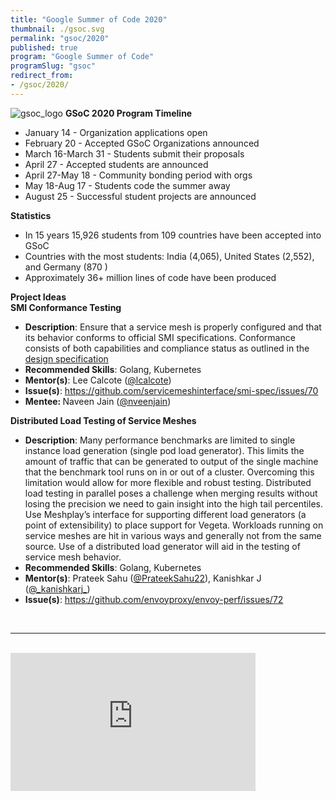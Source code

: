 ```yaml
---
title: "Google Summer of Code 2020"
thumbnail: ./gsoc.svg
permalink: "gsoc/2020"
published: true
program: "Google Summer of Code"
programSlug: "gsoc"
redirect_from:
- /gsoc/2020/
---
```



<ProgramsWrapper>

<img src={gsoc_logo} alt="gsoc_logo" />
<b>GSoC 2020 Program Timeline</b>
<div>
    <ul>
        <li>January 14 - Organization applications open</li>
        <li>February 20 - Accepted GSoC Organizations announced</li>
        <li>March 16-March 31 - Students submit their proposals</li>
        <li>April 27 - Accepted students are announced</li>
        <li>April 27-May 18 - Community bonding period with orgs</li>
        <li>May 18-Aug 17 - Students code the summer away</li>
        <li>August 25 - Successful student projects are announced</li>
    </ul>
</div>
<b>Statistics</b>
<div>
    <ul>
        <li>
            In 15 years 15,926 students from 109 countries have been accepted into GSoC
        </li>
        <li>
            Countries with the most students: India (4,065), United States (2,552), and Germany (870 )
        </li>
        <li>
            Approximately 36+ million lines of code have been produced
        </li>
    </ul>
</div>
<b>Project Ideas</b>
<div>
    <b>SMI Conformance Testing</b>
    <ul>
        <li>
            <b>Description</b>: Ensure that a service mesh is properly configured
                and that its behavior conforms to official SMI specifications.
                Conformance consists of both capabilities and compliance status as
                outlined in the
            <a href="https://docs.google.com/document/d/1HL8Sk7NSLLj-9PRqoHYVIGyU6fZxUQFotrxbmfFtjwc/edit"> design specification</a>
        </li>
        <li><b>Recommended Skills</b>: Golang, Kubernetes</li>
        <li>
            <b>Mentor(s)</b>: Lee Calcote (<a href="https://twitter.com/lcalcote"
            >@lcalcote</a
            >)
        </li>
        <li>
            <b>Issue(s)</b>:
            <a href="https://github.com/servicemeshinterface/smi-spec/issues/70 "
            > https://github.com/<wbr/>servicemeshinterface/<wbr/>smi-spec/issues/70
            </a>
        </li>
        <li>
            <b>Mentee: </b>
                Naveen Jain (<a href="https://github.com/nveenjain">@nveenjain</a>)
        </li>
    </ul>
</div>
<div>
    <b>Distributed Load Testing of Service Meshes</b>
    <ul>
        <li>
            <b>Description</b>: Many performance benchmarks are limited to single
            instance load generation (single pod load generator). This limits the
            amount of traffic that can be generated to output of the single machine
            that the benchmark tool runs on in or out of a cluster. Overcoming this
            limitation would allow for more flexible and robust testing. Distributed
            load testing in parallel poses a challenge when merging results without
            losing the precision we need to gain insight into the high tail
            percentiles. Use Meshplay’s interface for supporting different load
            generators (a point of extensibility) to place support for Vegeta.
            Workloads running on service meshes are hit in various ways and
            generally not from the same source. Use of a distributed load generator
            will aid in the testing of service mesh behavior.
        </li>
        <li><b>Recommended Skills</b>: Golang, Kubernetes</li>
        <li>
            <b>Mentor(s)</b>: Prateek Sahu (<a
                href="https://twitter.com/prateeksahu22"
            >@PrateekSahu22</a>), Kanishkar J (<a href="https://twitter.com/_kanishkarj_"
            >@_kanishkarj_</a>)
        </li>
        <li>
            <b>Issue(s)</b>:
            <a href="https://github.com/envoyproxy/envoy-perf/issues/72"
            > https://github.com/<wbr/>envoyproxy/<wbr/>envoy-perf/issues/72
            </a>
        </li>
    </ul>
</div>
<div>&nbsp;</div>
<hr/>
<div className="flex-div">&nbsp;</div>
<div id="khulnasoft-intro" className="iframe-container">
    <iframe
        width="392"
        height="220.5"
        src="https://www.youtube.com/embed/0yN5T5LB9ps"
        loading="lazy"
        frameBorder="0"
        allow="accelerometer; autoplay; encrypted-media; gyroscope; picture-in-picture"
        allowFullScreen />
</div>
<p>
    <b>What is KhulnaSoft?</b>
</p>
<p>
While small, the KhulnaSoft community represents the largest collection of
service mesh projects and their maintainers in the world. We build
projects to provide learning environments, deployment and operational best
practices, performance benchmarks, create documentation, share networking
opportunities, and more. Our shared commitment to the open source spirit
pushes KhulnaSoft projects forward. New members are always welcome.
</p>
<p>
    <b>Is it Open Source?</b>
</p>
<p>
KhulnaSoft projects are open source software. Anyone can download, use, work
on, and share it with others. It's built on principles like collaboration,
globalism, and innovation. KhulnaSoft projects are distributed under the terms
of Apache v2.
</p>
<p>
    <b>Google Summer of Code Participation?</b>
</p>
<p>
The key component of these projects is our Community. This community,
which you will join as a participant in Google Summer of Code, is
improving the world of diverse cloud native systems. Your contributions
will affect people you've never met. The KhulnaSoft community includes
software engineers, researchers, students, artists, system administrators,
operators and web designers -- all of whom will be happy to help you get
started.
</p>
<p>
We believe that all contributors should expect and be part of a safe and
friendly environment for constructive contribution. We can more
effectively and successfully compare and challenge different ideas to find
the best solutions for advancement, while building the size, diversity,
and strength of our community.
</p>
<div id="gsoc-2020" className="apply-button">
    <h3>
        <Button primary title="Participate" url="http://slack.khulnasoft.com" external={ true } />
    </h3>
</div>

</ProgramsWrapper>
